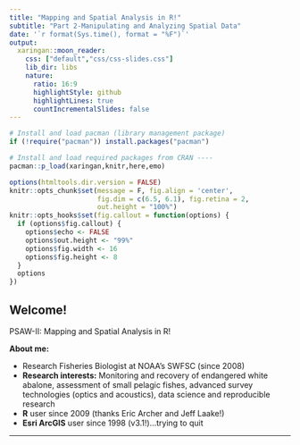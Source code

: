 ```yaml
---
title: "Mapping and Spatial Analysis in R!"
subtitle: "Part 2-Manipulating and Analyzing Spatial Data"
date: '`r format(Sys.time(), format = "%F")`'
output:
  xaringan::moon_reader:
    css: ["default","css/css-slides.css"]
    lib_dir: libs
    nature:
      ratio: 16:9
      highlightStyle: github
      highlightLines: true
      countIncrementalSlides: false
---
```


```r
# Install and load pacman (library management package)
if (!require("pacman")) install.packages("pacman")

# Install and load required packages from CRAN ----
pacman::p_load(xaringan,knitr,here,emo)

options(htmltools.dir.version = FALSE)
knitr::opts_chunk$set(message = F, fig.align = 'center',
                      fig.dim = c(6.5, 6.1), fig.retina = 2, 
                      out.height = "100%")
knitr::opts_hooks$set(fig.callout = function(options) {
  if (options$fig.callout) {
    options$echo <- FALSE
    options$out.height <- "99%"
    options$fig.width <- 16
    options$fig.height <- 8
  }
  options
})
```

## Welcome!
PSAW-II: Mapping and Spatial Analysis in R! 

**About me:** 

+ Research Fisheries Biologist at NOAA's SWFSC (since 2008) 
+ **Research interests:** Monitoring and recovery of endangered white abalone, assessment of small pelagic fishes, advanced survey technologies (optics and acoustics), data science and reproducible research 
+ **R** user since 2009 (thanks Eric Archer and Jeff Laake!)
+ **Esri ArcGIS** user since 1998 (v3.1!)...trying to quit 

---
